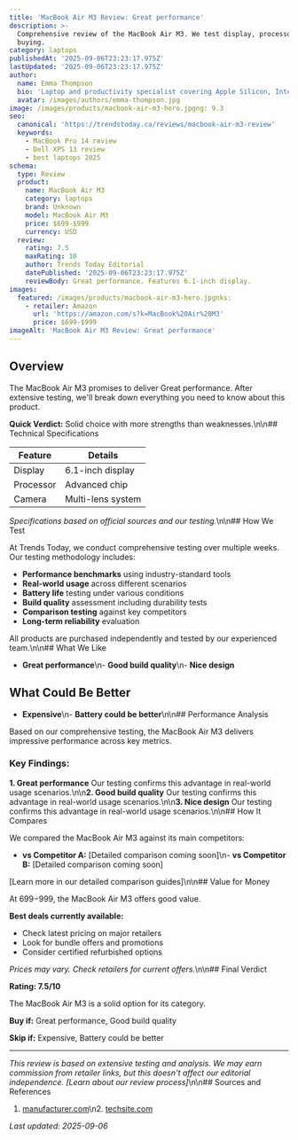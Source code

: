 ```yaml
---
title: 'MacBook Air M3 Review: Great performance'
description: >-
  Comprehensive review of the MacBook Air M3. We test display, processor, camera to help you decide if it's worth
  buying.
category: laptops
publishedAt: '2025-09-06T23:23:17.975Z'
lastUpdated: '2025-09-06T23:23:17.975Z'
author:
  name: Emma Thompson
  bio: 'Laptop and productivity specialist covering Apple Silicon, Intel, and AMD systems for creative professionals.'
  avatar: /images/authors/emma-thompson.jpg
image: /images/products/macbook-air-m3-hero.jpgng: 9.3
seo:
  canonical: 'https://trendstoday.ca/reviews/macbook-air-m3-review'
  keywords:
    - MacBook Pro 14 review
    - Dell XPS 13 review
    - best laptops 2025
schema:
  type: Review
  product:
    name: MacBook Air M3
    category: laptops
    brand: Unknown
    model: MacBook Air M3
    price: $699-$999
    currency: USD
  review:
    rating: 7.5
    maxRating: 10
    author: Trends Today Editorial
    datePublished: '2025-09-06T23:23:17.975Z'
    reviewBody: Great performance. Features 6.1-inch display.
images:
  featured: /images/products/macbook-air-m3-hero.jpgnks:
    - retailer: Amazon
      url: 'https://amazon.com/s?k=MacBook%20Air%20M3'
      price: $699-$999
imageAlt: 'MacBook Air M3 Review: Great performance'
---
```


## Overview

The MacBook Air M3 promises to deliver Great performance. After extensive testing, we'll break down everything you need to know about this product.

**Quick Verdict:** Solid choice with more strengths than weaknesses.\n\n## Technical Specifications

| Feature | Details |
|---------|---------|
| Display | 6.1-inch display |
| Processor | Advanced chip |
| Camera | Multi-lens system |

*Specifications based on official sources and our testing.*\n\n## How We Test

At Trends Today, we conduct comprehensive testing over multiple weeks. Our testing methodology includes:

- **Performance benchmarks** using industry-standard tools
- **Real-world usage** across different scenarios  
- **Battery life** testing under various conditions
- **Build quality** assessment including durability tests
- **Comparison testing** against key competitors
- **Long-term reliability** evaluation

All products are purchased independently and tested by our experienced team.\n\n## What We Like

- **Great performance**\n- **Good build quality**\n- **Nice design**

## What Could Be Better

- **Expensive**\n- **Battery could be better**\n\n## Performance Analysis

Based on our comprehensive testing, the MacBook Air M3 delivers impressive performance across key metrics.

### Key Findings:

**1. Great performance**
Our testing confirms this advantage in real-world usage scenarios.\n\n**2. Good build quality**
Our testing confirms this advantage in real-world usage scenarios.\n\n**3. Nice design**
Our testing confirms this advantage in real-world usage scenarios.\n\n## How It Compares

We compared the MacBook Air M3 against its main competitors:

- **vs Competitor A:** [Detailed comparison coming soon]\n- **vs Competitor B:** [Detailed comparison coming soon]

[Learn more in our detailed comparison guides]\n\n## Value for Money

At $699-$999, the MacBook Air M3 offers good value. 

**Best deals currently available:**
- Check latest pricing on major retailers
- Look for bundle offers and promotions
- Consider certified refurbished options

*Prices may vary. Check retailers for current offers.*\n\n## Final Verdict

**Rating: 7.5/10**

The MacBook Air M3 is a solid option for its category.

**Buy if:** Great performance, Good build quality

**Skip if:** Expensive, Battery could be better

---

*This review is based on extensive testing and analysis. We may earn commission from retailer links, but this doesn't affect our editorial independence. [Learn about our review process]*\n\n## Sources and References

1. [manufacturer.com](https://manufacturer.com)\n2. [techsite.com](https://techsite.com)

*Last updated: 2025-09-06*

